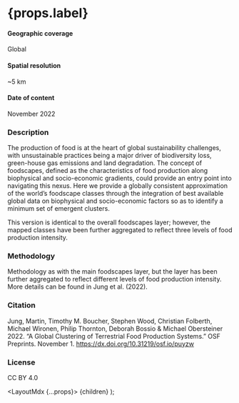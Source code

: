 
# {props.label}

#### Geographic coverage
Global

#### Spatial resolution
~5 km

#### Date of content
November 2022

### Description
The production of food is at the heart of global sustainability challenges, with unsustainable practices being a major driver of biodiversity loss, green-house gas emissions and land degradation. The concept of foodscapes, defined as the characteristics of food production along biophysical and socio-economic gradients, could provide an entry point into navigating this nexus. Here we provide a globally consistent approximation of the world’s foodscape classes through the integration of best available global data on biophysical and socio-economic factors so as to identify a minimum set of emergent clusters.

This version is identical to the overall foodscapes layer; however, the mapped classes have been further aggregated to reflect three levels of food production intensity.

### Methodology
Methodology as with the main foodscapes layer, but the layer has been further aggregated to reflect different levels of food production intensity. More details can be found in Jung et al. (2022).

### Citation
Jung, Martin, Timothy M. Boucher, Stephen Wood, Christian Folberth, Michael Wironen, Philip Thornton, Deborah Bossio & Michael Obersteiner 2022. “A Global Clustering of Terrestrial Food Production Systems.” OSF Preprints. November 1. https://dx.doi.org/10.31219/osf.io/puyzw

### License
CC BY 4.0

  <LayoutMdx {...props}>
    {children}
  </LayoutMdx>
);
